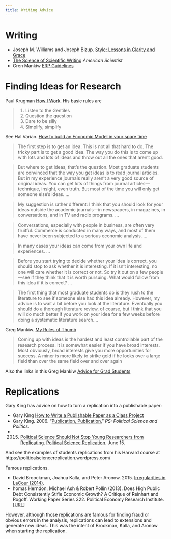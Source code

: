 ```yaml
---
title: Writing Advice
---
```


# Writing

- Joseph M. Williams and Joseph Bizup. [Style: Lessons in Clarity and Grace](http://www.amazon.com/dp/0321898680/)
- [The Science of Scientific Writing](http://www.americanscientist.org/issues/id.877,y.0,no.,content.true,page.1,css.print/issue.aspx) *American Scientist*
- Gren Mankiw [ERP Guidelines](http://gregmankiw.blogspot.com/2006/10/how-to-write-well.html)

# Finding Ideas for Research

Paul Krugman [How I Work](http://web.mit.edu/krugman/www/howiwork.html). His basic rules are

> 1. Listen to the Gentiles
> 2. Question the question
> 3. Dare to be silly
> 4. Simplify, simplify

See Hal Varian. [How to build an Economic Model in your spare time](http://people.ischool.berkeley.edu/~hal/Papers/how.pdf)

> The first step is to get an idea. This is not all that hard to do. The tricky part is to get
a good idea. The way you do this is to come up with lots and lots of ideas and throw out
all the ones that aren’t good.

> But where to get ideas, that’s the question. Most graduate students are convinced
that the way you get ideas is to read journal articles. But in my experience journals
really aren’t a very good source of original ideas. You can get lots of things from journal
articles—technique, insight, even truth. But most of the time you will only get someone
else’s ideas. ...

> My suggestion is rather different: I think that you should look for your ideas outside
the academic journals—in newspapers, in magazines, in conversations, and in TV and
radio programs. ...

> Conversations, especially with people in business, are often very fruitful. Commerce
is conducted in many ways, and most of them have never been subjected to a serious
economic analysis. ...

> In many cases your ideas can come from your own life and experiences. ...

> Before you start trying to decide whether your idea is correct, you should stop to ask
whether it is interesting. If it isn’t interesting, no one will care whether it is correct or not.
So try it out on a few people—see if they think that it is worth pursuing. What would
follow from this idea if it is correct? ...

> The first thing that most graduate students do is they rush to the literature to see if
someone else had this idea already. However, my advice is to wait a bit before you look
at the literature. Eventually you should do a thorough literature review, of course, but I
think that you will do much better if you work on your idea for a few weeks before doing
a systematic literature search....

Greg Mankiw. [My Rules of Thumb](http://faculty.som.yale.edu/jameschoi/mankiw_tips.pdf)

> Coming up with ideas is the hardest and least controllable
> part of the research process. It is somewhat easier if you have
> broad interests. Most obviously, broad interests give you more
> opportunities for success. A miner is more likely to strike gold if
> he looks over a large field than over the same field over and
> over again

Also the links in this Greg Mankiw [Advice for Grad Students](http://gregmankiw.blogspot.com/2006/05/advice-for-grad-students.html)

# Replications

Gary King has advice on how to turn a replication into a publishable paper:

- Gary King [How to Write a Publishable Paper as a Class Project](http://gking.harvard.edu/papers)
- Gary King. 2006. "[Publication, Publication.](http://gking.harvard.edu/files/abs/paperspub-abs.shtml)" *PS: Political Science and Politics*.
- 2015. [Political Science Should Not Stop Young Researchers from Replicating](https://politicalsciencereplication.wordpress.com/2015/06/15/political-science-should-not-stop-young-researchers-from-replicating/). [Political Science Replication](https://politicalsciencereplication.wordpress.com). June 15.


And see the examples of students replications from his Harvard course at https://politicalsciencereplication.wordpress.com/

Famous replications.

- David Broockman, Joahua Kalla, and Peter Aronow. 2015. [Irregularities in LaCour (2014)](http://stanford.edu/~dbroock/broockman_kalla_aronow_lg_irregularities.pdf).
- homas Herndon, Michael Ash & Robert Pollin (2013). Does High Public Debt Consistently Stifle Economic Growth? A Critique of Reinhart and Rogoff. Working Paper Series 322. Political Economy Research Institute. [[URL](http://www.peri.umass.edu/236/hash/31e2ff374b6377b2ddec04deaa6388b1/publication/566/)]

However, although those replications are famous for finding fraud or obvious errors in the analysis,
replications can lead to extensions and generate new ideas.
This was the intent of Brookman, Kalla, and Aronow when starting the replication.
